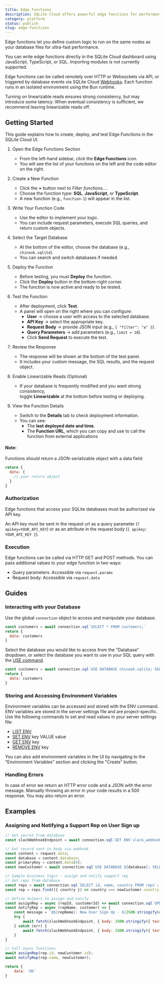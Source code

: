 ```yaml
---
title: Edge Functions
description: SQLite Cloud offers powerful edge functions for performant data processing and third-party integrations.
category: platform
status: publish
slug: edge-functions
---
```


Edge functions let you define custom logic to run on the same nodes as your database files for ultra-fast performance.

You can write edge functions directly in the SQLite Cloud dashboard using JavaScript, TypeScript, or SQL. Importing modules is not currently supported.

Edge functions can be called remotely over HTTP or Websockets via API, or triggered by database events via SQLite Cloud [Webhooks](https://docs.sqlitecloud.io/docs/webhooks). Each function runs in an isolated environment using the Bun runtime. 

Turning on linearizable reads ensures strong consistency, but may introduce some latency. When eventual consistency is sufficient, we recommend leaving linearizable reads off.

## Getting Started

This guide explains how to create, deploy, and test Edge Functions in the SQLite Cloud UI.

<VideoPlayer src={edgeFunctions} />



1. Open the Edge Functions Section
    - From the left-hand sidebar, click the **Edge Functions** icon.  
    - You will see the list of your functions on the left and the code editor on the right.

2. Create a New Function
    - Click the **+** button next to *Filter functions...*.  
    - Choose the function type: **SQL**, **JavaScript**, or **TypeScript**.  
    - A new function (e.g., `function-1`) will appear in the list.

3. Write Your Function Code
    - Use the editor to implement your logic.  
    - You can include request parameters, execute SQL queries, and return custom objects.  

4. Select the Target Database
    - At the bottom of the editor, choose the database (e.g., `chinook.sqlite`).  
    - You can search and switch databases if needed.  

5. Deploy the Function
    - Before testing, you must **Deploy** the function.  
    - Click the **Deploy** button in the bottom-right corner.  
    - The function is now active and ready to be tested.  

6. Test the Function
    - After deployment, click **Test**.  
    - A panel will open on the right where you can configure:
      - **User** → choose a user with access to the selected database.  
      - **API Key** → select the appropriate key.  
      - **Request Body** → provide JSON input (e.g., `{ "filter": "a" }`).  
      - **Query Parameters** → add parameters (e.g., `limit = 10`).  
      - Click **Send Request** to execute the test.

7. Review the Response
    - The response will be shown at the bottom of the test panel.  
    - It includes your custom message, the SQL results, and the request object.

8. Enable Linearizable Reads (Optional)
    - If your database is frequently modified and you want strong consistency,  
      toggle **Linearizable** at the bottom before testing or deploying.

9. View the Function Details
    - Switch to the **Details** tab to check deployment information.  
    - You can see:
      - The **last deployed date and time**.  
      - The **Function URL**, which you can copy and use to call the function from external applications



#### Note:
Functions should return a JSON-serializable object with a data field:
```js
return {
  data: {
    // your return object
  }
}
```

### Authorization
Edge functions that access your SQLite databases must be authorized via API key. 

An API key must be sent in the request url as a query parameter (`?apikey=YOUR_API_KEY`) or as an attribute in the request body (`{ apikey: YOUR_API_KEY }`).

### Execution

Edge functions can be called via HTTP GET and POST methods. You can pass additional values to your edge function in two ways:
- Query parameters: Accessible via `request.params`
- Request body: Accessible via `request.data`


## Guides
### Interacting with your Database
Use the global `connection` object to access and manipulate your database.
```js
const customers = await connection.sql`SELECT * FROM customers;`
return {
  data: customers
}
```

Select the database you would like to access from the "Database" dropdown, or select the database you want to use in your SQL query with the [USE command](https://docs.sqlitecloud.io/docs/database-commands).

```js
const customers = await connection.sql`USE DATABASE chinook.sqlite; SELECT * FROM customers;`;
return {
  data: customers
}
```

### Storing and Accessing Environment Variables
Environment variables can be accessed and stored with the ENV command. ENV variables are stored in the server settings file and are project-specific.
Use the following commands to set and read values in your server settings file:

* [LIST ENV](https://docs.sqlitecloud.io/docs/settings-commands#list-env)
* [SET ENV](https://docs.sqlitecloud.io/docs/settings-commands#set-env) key VALUE value
* [GET ENV](https://docs.sqlitecloud.io/docs/settings-commands#get-env) key
* [REMOVE ENV](https://docs.sqlitecloud.io/docs/settings-commands#remove-env) key

You can also add environment variables in the UI by navigating to the "Environment Variables" section and clicking the "Create" button.


### Handling Errors
In case of error we return an HTTP error code and a JSON with the error message. Manually throwing an error in your code results in a 500 response. You may also return an error. 

## Examples

### Assigning and Notifying a Support Rep on User Sign up

```js
// Get secret from database
const slackWebhookEndpoint = await connection.sql`GET ENV slack_webhook_endpoint`;

// Get record sent in body via webhook
const content = request.data;
const database = content.database;
const primaryKey = content.data[0];
const newCustomer = await connection.sql`USE DATABASE ${database}; SELECT * FROM customers WHERE CustomerId = ${primaryKey};`;

// Sample business logic - assign and notify support rep
// Get reps from database
const reps = await connection.sql`SELECT id, name, country FROM reps`;
const rep = reps.find(({ country }) => country === newCustomer.country.toLowerCase());

// Define helpers to assign and notify
const assignRep = async (repId, customerId) => await connection.sql`UPDATE customers SET SupportRepId = ${repId} WHERE CustomerId = ${customerId}`;
const notifyRep = async (repName, customer) => {
    const message = `@${repName}: New User Sign Up - ${JSON.stringify(customer)}`
    try {
        await fetch(slackWebhookEndpoint, { body: JSON.stringify({ text: message }), method: 'POST', 'Content-type': 'application/json'  });
    } catch (err) {
        await fetch(slackWebhookEndpoint, { body: JSON.stringify({ text: err }), method: 'POST', 'Content-type': 'application/json'  });
    }
} 

// Call async functions
await assignRep(rep.id, newCustomer.id);
await notifyRep(rep.name, newCustomer);

return {
    data: 'OK'
}
```